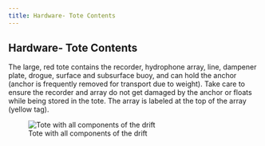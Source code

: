 ```yaml
---
title: Hardware- Tote Contents
---
```


## Hardware- Tote Contents

The large, red tote contains the recorder, hydrophone array, line, dampener plate, drogue, surface and subsurface buoy, and can hold the anchor (anchor is frequently removed for transport due to weight). Take care to ensure the recorder and array do not get damaged by the anchor or floats while being stored in the tote. The array is labeled at the top of the array (yellow tag).

![Tote with all components of the drift](images/Screenshot%202022-10-26%20120437-01.png){fig-align="left"}
